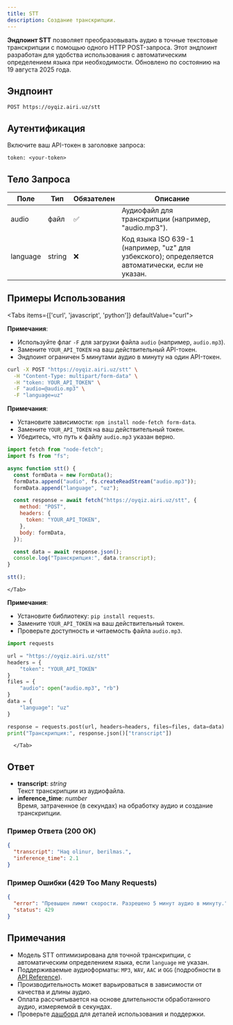 ```yaml
---
title: STT
description: Создание транскрипции.
---
```



**Эндпоинт STT** позволяет преобразовывать аудио в точные текстовые транскрипции с помощью одного HTTP POST-запроса. Этот эндпоинт разработан для удобства использования с автоматическим определением языка при необходимости. Обновлено по состоянию на 19 августа 2025 года.

## Эндпоинт

`POST https://oyqiz.airi.uz/stt`

## Аутентификация

Включите ваш API-токен в заголовке запроса:

```
token: <your-token>
```

## Тело Запроса

| Поле     | Тип    | Обязателен | Описание                                                                                         |
| -------- | ------ | ---------- | ------------------------------------------------------------------------------------------------ |
| audio    | файл   | ✅         | Аудиофайл для транскрипции (например, "audio.mp3").                                              |
| language | string | ❌         | Код языка ISO 639-1 (например, "uz" для узбекского); определяется автоматически, если не указан. |

## Примеры Использования

<Tabs items={['curl', 'javascript', 'python']} defaultValue="curl">
  <Tab value="curl">

**Примечания**:

- Используйте флаг `-F` для загрузки файла `audio` (например, `audio.mp3`).
- Замените `YOUR_API_TOKEN` на ваш действительный API-токен.
- Эндпоинт ограничен 5 минутами аудио в минуту на один API-токен.

```bash
curl -X POST "https://oyqiz.airi.uz/stt" \
  -H "Content-Type: multipart/form-data" \
  -H "token: YOUR_API_TOKEN" \
  -F "audio=@audio.mp3" \
  -F "language=uz"
```

  </Tab>
  <Tab value="javascript">

**Примечания**:

- Установите зависимости: `npm install node-fetch form-data`.
- Замените `YOUR_API_TOKEN` на ваш действительный токен.
- Убедитесь, что путь к файлу `audio.mp3` указан верно.

```javascript
import fetch from "node-fetch";
import fs from "fs";

async function stt() {
  const formData = new FormData();
  formData.append("audio", fs.createReadStream("audio.mp3"));
  formData.append("language", "uz");

  const response = await fetch("https://oyqiz.airi.uz/stt", {
    method: "POST",
    headers: {
      token: "YOUR_API_TOKEN",
    },
    body: formData,
  });

  const data = await response.json();
  console.log("Транскрипция:", data.transcript);
}

stt();
```

    </Tab>

  <Tab value="python">

**Примечания**:

- Установите библиотеку: `pip install requests`.
- Замените `YOUR_API_TOKEN` на ваш действительный токен.
- Проверьте доступность и читаемость файла `audio.mp3`.

```python
import requests

url = "https://oyqiz.airi.uz/stt"
headers = {
    "token": "YOUR_API_TOKEN"
}
files = {
    "audio": open("audio.mp3", "rb")
}
data = {
    "language": "uz"
}

response = requests.post(url, headers=headers, files=files, data=data)
print("Транскрипция:", response.json()["transcript"])
```

      </Tab>

  </Tabs>

## Ответ

- **transcript**: _string_  
  Текст транскрипции из аудиофайла.
- **inference_time**: _number_  
  Время, затраченное (в секундах) на обработку аудио и создание транскрипции.

### Пример Ответа (200 OK)

```json
{
  "transcript": "Haq olinur, berilmas.",
  "inference_time": 2.1
}
```

### Пример Ошибки (429 Too Many Requests)

```json
{
  "error": "Превышен лимит скорости. Разрешено 5 минут аудио в минуту.",
  "status": 429
}
```

## Примечания

- Модель STT оптимизирована для точной транскрипции, с автоматическим определением языка, если `language` не указан.
- Поддерживаемые аудиоформаты: `MP3`, `WAV`, `AAC` и `OGG` (подробности в [API Reference](../../api/stt/single)).
- Производительность может варьироваться в зависимости от качества и длины аудио.
- Оплата рассчитывается на основе длительности обработанного аудио, измеряемой в секундах.
- Проверьте [дашборд](https://voice.airi.uz) для деталей использования и поддержки.
